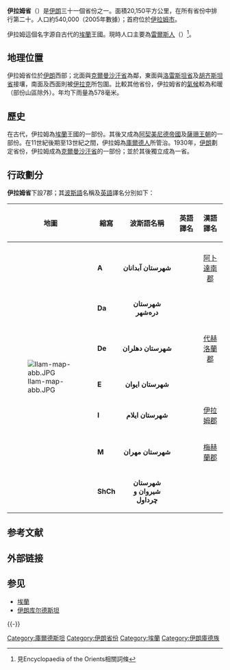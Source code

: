 {{Infobox Iran Province
|省名 = 伊拉姆
|省名原文字 = ایلام
|地图 = IranIlam.png
|行政中心 = [[伊拉姆市|伊拉姆市]]
|纬度 = 33.6384
|经度 = 46.4226
|面积 = 20,133
|人口 = 545,093
|年份 = 2005
|人口密度 = 27.1
|行政区数 = 7
|语言= [[雷爾斯语|雷爾斯语]]<br /> [[库尔德语|库尔德语]]<br /> [[Laki语|Laki语]]<br />[[波斯语|波斯语]]
}}

'''伊拉姆省'''（{{lang-fa|ایلام}}）是[[伊朗|伊朗]]三十一個省份之一。面積20,150平方公里，在所有省份中排行第二十。人口約540,000（2005年數據）；首府位於[[伊拉姆市|伊拉姆市]]。

伊拉姆這個名字源自古代的[[埃蘭|埃蘭]]王國。現時人口主要為[[雷爾斯人|雷爾斯人]]（{{lang|en|Lurs}}）<ref>見Encyclopaedia of the Orients相關詞條</ref>。

== 地理位置 ==
伊拉姆省位於[[伊朗|伊朗]]西部；北面與[[克爾曼沙汗省|克爾曼沙汗省]]為鄰，東面與[[洛雷斯坦省|洛雷斯坦省]]及[[胡齐斯坦省|胡齐斯坦省]]接壤，南面及西面則被[[伊拉克|伊拉克]]所包圍。比較其他省份，伊拉姆省的[[氣候|氣候]]較為和暖（部份山區除外）。年均下雨量為578毫米。

== 歷史 ==
在古代，伊拉姆為[[埃蘭|埃蘭]]王國的一部份。其後又成為[[阿契美尼德帝國|阿契美尼德帝國]]及[[薩珊王朝|薩珊王朝]]的一部份。在11世紀後期至13世紀之間，伊拉姆為[[庫爾德人|庫爾德人]]所管治。1930年，[[伊朗|伊朗]]劃定省份，伊拉姆成為[[克爾曼沙汗省|克爾曼沙汗省]]的一部份；並於其後獨立成為一省。

== 行政劃分 ==
'''伊拉姆省'''下設7郡；其[[波斯語|波斯語]]名稱及[[英語|英語]]譯名分別如下：
{| border="1" cellspacing="0" cellpadding="5" style="border-collapse:collapse; background:#ffffff;"
|- bgcolor="#f0f0f0"
! 地圖 !! 縮寫 !! 波斯語名稱!! 英語譯名!! 漢語譯名
|-
|rowspan="8"| [[File:Ilam-map-abb.JPG|right]]
|-
|'''A'''
|align=center|'''شهرستان آبدانان'''
|align=center|{{tsl|en|Abdanan County|Abdanan County}}
|align=center|[[阿卜達南郡|阿卜達南郡]]
|-
|'''Da'''
|align=center|'''شهرستان دره‌شهر'''
|align=center|{{tsl|en|Darrehshahr County|Darrehshahr County}}
|align=center|
|-
|'''De'''
|align=center|'''شهرستان دهلران'''
|align=center|{{tsl|en|Dehloran County|Dehloran County}}
|align=center|[[代赫洛蘭郡|代赫洛蘭郡]]
|-
|'''E'''
|align=center|'''شهرستان ایوان'''
|align=center|{{tsl|en|Eevan County|Eevan County}}
|align=center|
|-
|'''I'''
|align=center|'''شهرستان ایلام'''
|align=center|{{tsl|en|Ilam County|Ilam County}}
|align=center|[[伊拉姆郡|伊拉姆郡]]
|-
|'''M'''
|align=center|'''شهرستان مهران'''
|align=center|{{tsl|en|Mehran County|Mehran County}}
|align=center|[[梅赫蘭郡|梅赫蘭郡]]
|-
|'''ShCh'''
|align=center|'''شهرستان شیروان و چرداول'''
|align=center|{{tsl|en|Shirvan-o-Chardavol County|Shirvan-o-Chardavol County}}
|align=center|
|}

== 参考文献 ==
{{Reflist}}

== 外部链接 ==
{{Wikivoyage|伊拉姆省}}

== 参见 ==
* [[埃蘭|埃蘭]]
* [[伊朗库尔德斯坦|伊朗库尔德斯坦]]

{{-}}
{{Iran}}

[[Category:庫爾德斯坦|Category:庫爾德斯坦]]
[[Category:伊朗省份|Category:伊朗省份]]
[[Category:埃蘭|Category:埃蘭]]
[[Category:伊朗庫德族|Category:伊朗庫德族]]